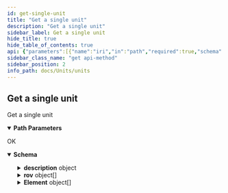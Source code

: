 ```yaml
---
id: get-single-unit
title: "Get a single unit"
description: "Get a single unit"
sidebar_label: Get a single unit
hide_title: true
hide_table_of_contents: true
api: {"parameters":[{"name":"iri","in":"path","required":true,"schema":{"type":"integer or string"}}],"tags":["units"],"operationId":"get-single-unit","responses":{"200":{"description":"OK","content":{"application/json":{"schema":{"type":"object","properties":{"id":{"type":"integer","description":"the id of the unit"},"slug":{"type":"string","description":"the slug of the unit"},"name":{"type":"string","description":"the name of the unit"},"notation":{"type":"string","description":"the notation of the unit"},"description":{"type":"object","properties":{"item":{"type":"array","items":{"type":"object","properties":{"languageCode":{"type":"string","description":"languageCode for the language of the description. e.g. `en`, `de`,...\n"},"text":{"type":"string","description":"the description text\n"},"translationId":{"type":"integer","description":"unique identifier of the translation item\n"}}}}}},"rov":{"type":"array","description":"all range of values that have the given unit\n","items":{"type":"object","properties":{"id":{"type":"integer","description":"the id of the sensor"},"min":{"type":"integer","description":"minimal value of the range\n"},"max":{"type":"integer","description":"maximum value of the range \n"},"unit":{"type":"object","properties":{"id":{"type":"integer","description":"the id of the unit"},"slug":{"type":"integer","description":"the slug of the unit"},"name":{"type":"string","description":"the name of the unit"},"notation":{"type":"string","description":"the notation of the unit"},"validation":{"type":"boolean","description":"boolean that is true if the information is validated by an admin\n"},"descriptionId":{"type":"integer","description":"the descriptionId of the units description\n"}}}}}},"Element":{"type":"array","description":"all sensor elements which measure phenomena in the retrieved unit\n","items":{"type":"object","properties":{"id":{"type":"integer","description":"the id of the sensor element"},"accuracy":{"type":"float","description":"the accuracy of the measured phenomenon"},"accuracyUnit":{"type":"object","description":"the unit the sensor element measures its phenomenon in:\n","properties":{"id":{"type":"integer","description":"the id of the unit"},"slug":{"type":"integer","description":"the slug of the unit"},"name":{"type":"string","description":"the name of the unit"},"notation":{"type":"string","description":"the notation of the unit"},"validation":{"type":"boolean","description":"boolean that is true if the information is validated by an admin\n"},"descriptionId":{"type":"integer","description":"the descriptionId of the units description\n"}}},"phenomena":{"type":"object","description":"the phenomenon that is measured by the sensor Element","properties":{"id":{"type":"integer","description":"the id of the phenomenon"},"slug":{"type":"string","description":"the slug of the phenomenon"},"label":{"type":"object","properties":{"item":{"type":"array","items":{"type":"object","properties":{"languageCode":{"type":"string","description":"languageCode for the language of the label. e.g. `en`, `de`,...\n"},"text":{"type":"string","description":"the label text\n"},"translationId":{"type":"integer","description":"unique identifier of the translation item\n"}}}}}}}},"sensor":{"type":"object","description":"the sensor that holds the sensor Element","properties":{"id":{"type":"integer","description":"the id of the sensor"},"slug":{"type":"string","description":"the slug of the sensor"},"label":{"type":"object","properties":{"item":{"type":"array","items":{"type":"object","properties":{"languageCode":{"type":"string","description":"languageCode for the language of the label. e.g. `en`, `de`,...\n"},"text":{"type":"string","description":"the label text\n"},"translationId":{"type":"integer","description":"unique identifier of the translation item\n"}}}}}}}}}}}}}}}}},"description":"Get a single unit","method":"get","path":"/units/unit/{iri}","servers":[{"url":"https://api.sensors.wiki","description":"Main (production) server"}],"info":{"title":"units","version":"1.0.0"},"postman":{"name":"Get a single unit","description":{"type":"text/plain"},"url":{"path":["units","unit",":iri"],"host":["{{baseUrl}}"],"query":[],"variable":[{"disabled":false,"description":{"content":"(Required) ","type":"text/plain"},"type":"any","value":"","key":"iri"}]},"header":[{"key":"Accept","value":"application/json"}],"method":"GET"}}
sidebar_class_name: "get api-method"
sidebar_position: 2
info_path: docs/Units/units
---
```



## Get a single unit



Get a single unit

<details style={{"marginBottom":"1rem"}} data-collapsed={false} open={true}><summary style={{}}><strong>Path Parameters</strong></summary><div><ul><ParamsItem className={"paramsItem"} param={{"name":"iri","in":"path","required":true,"schema":{"type":"integer or string"}}}></ParamsItem></ul></div></details><div><ApiTabs><TabItem label={"200"} value={"200"}><div>

OK

</div><div><MimeTabs groupId={"mime-type"}><TabItem label={"application/json"} value={"application/json"}><SchemaTabs groupId={"schema-tabs"}><TabItem label={"Schema"} value={"Schema"}><details style={{}} data-collapsed={false} open={true}><summary style={{"textAlign":"left"}}><strong>Schema</strong></summary><div style={{"textAlign":"left","marginLeft":"1rem"}}></div><ul style={{"marginLeft":"1rem"}}><SchemaItem collapsible={false} name={"id"} required={false} schemaDescription={"the id of the unit"} schemaName={"integer"} qualifierMessage={undefined} defaultValue={undefined}></SchemaItem><SchemaItem collapsible={false} name={"slug"} required={false} schemaDescription={"the slug of the unit"} schemaName={"string"} qualifierMessage={undefined} defaultValue={undefined}></SchemaItem><SchemaItem collapsible={false} name={"name"} required={false} schemaDescription={"the name of the unit"} schemaName={"string"} qualifierMessage={undefined} defaultValue={undefined}></SchemaItem><SchemaItem collapsible={false} name={"notation"} required={false} schemaDescription={"the notation of the unit"} schemaName={"string"} qualifierMessage={undefined} defaultValue={undefined}></SchemaItem><SchemaItem collapsible={true} className={"schemaItem"}><details style={{}}><summary style={{}}><strong>description</strong><span style={{"opacity":"0.6"}}> object</span></summary><div style={{"marginLeft":"1rem"}}><SchemaItem collapsible={true} className={"schemaItem"}><details style={{}}><summary style={{}}><strong>item</strong><span style={{"opacity":"0.6"}}> object[]</span></summary><div style={{"marginLeft":"1rem"}}><SchemaItem collapsible={false} name={"languageCode"} required={false} schemaDescription={"languageCode for the language of the description. e.g. `en`, `de`,...\n"} schemaName={"string"} qualifierMessage={undefined} defaultValue={undefined}></SchemaItem><SchemaItem collapsible={false} name={"text"} required={false} schemaDescription={"the description text\n"} schemaName={"string"} qualifierMessage={undefined} defaultValue={undefined}></SchemaItem><SchemaItem collapsible={false} name={"translationId"} required={false} schemaDescription={"unique identifier of the translation item\n"} schemaName={"integer"} qualifierMessage={undefined} defaultValue={undefined}></SchemaItem></div></details></SchemaItem></div></details></SchemaItem><SchemaItem collapsible={true} className={"schemaItem"}><details style={{}}><summary style={{}}><strong>rov</strong><span style={{"opacity":"0.6"}}> object[]</span></summary><div style={{"marginLeft":"1rem"}}><div style={{"marginTop":".5rem","marginBottom":".5rem"}}>

all range of values that have the given unit


</div><SchemaItem collapsible={false} name={"id"} required={false} schemaDescription={"the id of the sensor"} schemaName={"integer"} qualifierMessage={undefined} defaultValue={undefined}></SchemaItem><SchemaItem collapsible={false} name={"min"} required={false} schemaDescription={"minimal value of the range\n"} schemaName={"integer"} qualifierMessage={undefined} defaultValue={undefined}></SchemaItem><SchemaItem collapsible={false} name={"max"} required={false} schemaDescription={"maximum value of the range \n"} schemaName={"integer"} qualifierMessage={undefined} defaultValue={undefined}></SchemaItem><SchemaItem collapsible={true} className={"schemaItem"}><details style={{}}><summary style={{}}><strong>unit</strong><span style={{"opacity":"0.6"}}> object</span></summary><div style={{"marginLeft":"1rem"}}><SchemaItem collapsible={false} name={"id"} required={false} schemaDescription={"the id of the unit"} schemaName={"integer"} qualifierMessage={undefined} defaultValue={undefined}></SchemaItem><SchemaItem collapsible={false} name={"slug"} required={false} schemaDescription={"the slug of the unit"} schemaName={"integer"} qualifierMessage={undefined} defaultValue={undefined}></SchemaItem><SchemaItem collapsible={false} name={"name"} required={false} schemaDescription={"the name of the unit"} schemaName={"string"} qualifierMessage={undefined} defaultValue={undefined}></SchemaItem><SchemaItem collapsible={false} name={"notation"} required={false} schemaDescription={"the notation of the unit"} schemaName={"string"} qualifierMessage={undefined} defaultValue={undefined}></SchemaItem><SchemaItem collapsible={false} name={"validation"} required={false} schemaDescription={"boolean that is true if the information is validated by an admin\n"} schemaName={"boolean"} qualifierMessage={undefined} defaultValue={undefined}></SchemaItem><SchemaItem collapsible={false} name={"descriptionId"} required={false} schemaDescription={"the descriptionId of the units description\n"} schemaName={"integer"} qualifierMessage={undefined} defaultValue={undefined}></SchemaItem></div></details></SchemaItem></div></details></SchemaItem><SchemaItem collapsible={true} className={"schemaItem"}><details style={{}}><summary style={{}}><strong>Element</strong><span style={{"opacity":"0.6"}}> object[]</span></summary><div style={{"marginLeft":"1rem"}}><div style={{"marginTop":".5rem","marginBottom":".5rem"}}>

all sensor elements which measure phenomena in the retrieved unit


</div><SchemaItem collapsible={false} name={"id"} required={false} schemaDescription={"the id of the sensor element"} schemaName={"integer"} qualifierMessage={undefined} defaultValue={undefined}></SchemaItem><SchemaItem collapsible={false} name={"accuracy"} required={false} schemaDescription={"the accuracy of the measured phenomenon"} schemaName={"float"} qualifierMessage={undefined} defaultValue={undefined}></SchemaItem><SchemaItem collapsible={true} className={"schemaItem"}><details style={{}}><summary style={{}}><strong>accuracyUnit</strong><span style={{"opacity":"0.6"}}> object</span></summary><div style={{"marginLeft":"1rem"}}><div style={{"marginTop":".5rem","marginBottom":".5rem"}}>

the unit the sensor element measures its phenomenon in:


</div><SchemaItem collapsible={false} name={"id"} required={false} schemaDescription={"the id of the unit"} schemaName={"integer"} qualifierMessage={undefined} defaultValue={undefined}></SchemaItem><SchemaItem collapsible={false} name={"slug"} required={false} schemaDescription={"the slug of the unit"} schemaName={"integer"} qualifierMessage={undefined} defaultValue={undefined}></SchemaItem><SchemaItem collapsible={false} name={"name"} required={false} schemaDescription={"the name of the unit"} schemaName={"string"} qualifierMessage={undefined} defaultValue={undefined}></SchemaItem><SchemaItem collapsible={false} name={"notation"} required={false} schemaDescription={"the notation of the unit"} schemaName={"string"} qualifierMessage={undefined} defaultValue={undefined}></SchemaItem><SchemaItem collapsible={false} name={"validation"} required={false} schemaDescription={"boolean that is true if the information is validated by an admin\n"} schemaName={"boolean"} qualifierMessage={undefined} defaultValue={undefined}></SchemaItem><SchemaItem collapsible={false} name={"descriptionId"} required={false} schemaDescription={"the descriptionId of the units description\n"} schemaName={"integer"} qualifierMessage={undefined} defaultValue={undefined}></SchemaItem></div></details></SchemaItem><SchemaItem collapsible={true} className={"schemaItem"}><details style={{}}><summary style={{}}><strong>phenomena</strong><span style={{"opacity":"0.6"}}> object</span></summary><div style={{"marginLeft":"1rem"}}><div style={{"marginTop":".5rem","marginBottom":".5rem"}}>

the phenomenon that is measured by the sensor Element

</div><SchemaItem collapsible={false} name={"id"} required={false} schemaDescription={"the id of the phenomenon"} schemaName={"integer"} qualifierMessage={undefined} defaultValue={undefined}></SchemaItem><SchemaItem collapsible={false} name={"slug"} required={false} schemaDescription={"the slug of the phenomenon"} schemaName={"string"} qualifierMessage={undefined} defaultValue={undefined}></SchemaItem><SchemaItem collapsible={true} className={"schemaItem"}><details style={{}}><summary style={{}}><strong>label</strong><span style={{"opacity":"0.6"}}> object</span></summary><div style={{"marginLeft":"1rem"}}><SchemaItem collapsible={true} className={"schemaItem"}><details style={{}}><summary style={{}}><strong>item</strong><span style={{"opacity":"0.6"}}> object[]</span></summary><div style={{"marginLeft":"1rem"}}><SchemaItem collapsible={false} name={"languageCode"} required={false} schemaDescription={"languageCode for the language of the label. e.g. `en`, `de`,...\n"} schemaName={"string"} qualifierMessage={undefined} defaultValue={undefined}></SchemaItem><SchemaItem collapsible={false} name={"text"} required={false} schemaDescription={"the label text\n"} schemaName={"string"} qualifierMessage={undefined} defaultValue={undefined}></SchemaItem><SchemaItem collapsible={false} name={"translationId"} required={false} schemaDescription={"unique identifier of the translation item\n"} schemaName={"integer"} qualifierMessage={undefined} defaultValue={undefined}></SchemaItem></div></details></SchemaItem></div></details></SchemaItem></div></details></SchemaItem><SchemaItem collapsible={true} className={"schemaItem"}><details style={{}}><summary style={{}}><strong>sensor</strong><span style={{"opacity":"0.6"}}> object</span></summary><div style={{"marginLeft":"1rem"}}><div style={{"marginTop":".5rem","marginBottom":".5rem"}}>

the sensor that holds the sensor Element

</div><SchemaItem collapsible={false} name={"id"} required={false} schemaDescription={"the id of the sensor"} schemaName={"integer"} qualifierMessage={undefined} defaultValue={undefined}></SchemaItem><SchemaItem collapsible={false} name={"slug"} required={false} schemaDescription={"the slug of the sensor"} schemaName={"string"} qualifierMessage={undefined} defaultValue={undefined}></SchemaItem><SchemaItem collapsible={true} className={"schemaItem"}><details style={{}}><summary style={{}}><strong>label</strong><span style={{"opacity":"0.6"}}> object</span></summary><div style={{"marginLeft":"1rem"}}><SchemaItem collapsible={true} className={"schemaItem"}><details style={{}}><summary style={{}}><strong>item</strong><span style={{"opacity":"0.6"}}> object[]</span></summary><div style={{"marginLeft":"1rem"}}><SchemaItem collapsible={false} name={"languageCode"} required={false} schemaDescription={"languageCode for the language of the label. e.g. `en`, `de`,...\n"} schemaName={"string"} qualifierMessage={undefined} defaultValue={undefined}></SchemaItem><SchemaItem collapsible={false} name={"text"} required={false} schemaDescription={"the label text\n"} schemaName={"string"} qualifierMessage={undefined} defaultValue={undefined}></SchemaItem><SchemaItem collapsible={false} name={"translationId"} required={false} schemaDescription={"unique identifier of the translation item\n"} schemaName={"integer"} qualifierMessage={undefined} defaultValue={undefined}></SchemaItem></div></details></SchemaItem></div></details></SchemaItem></div></details></SchemaItem></div></details></SchemaItem></ul></details></TabItem><TabItem label={"Example (from schema)"} value={"Example (from schema)"}><ResponseSamples responseExample={"{\n  \"id\": 0,\n  \"slug\": \"string\",\n  \"name\": \"string\",\n  \"notation\": \"string\",\n  \"description\": {\n    \"item\": [\n      {\n        \"languageCode\": \"string\",\n        \"text\": \"string\",\n        \"translationId\": 0\n      }\n    ]\n  },\n  \"rov\": [\n    {\n      \"id\": 0,\n      \"min\": 0,\n      \"max\": 0,\n      \"unit\": {\n        \"id\": 0,\n        \"slug\": 0,\n        \"name\": \"string\",\n        \"notation\": \"string\",\n        \"validation\": true,\n        \"descriptionId\": 0\n      }\n    }\n  ],\n  \"Element\": [\n    {\n      \"id\": 0,\n      \"accuracyUnit\": {\n        \"id\": 0,\n        \"slug\": 0,\n        \"name\": \"string\",\n        \"notation\": \"string\",\n        \"validation\": true,\n        \"descriptionId\": 0\n      },\n      \"phenomena\": {\n        \"id\": 0,\n        \"slug\": \"string\",\n        \"label\": {\n          \"item\": [\n            {\n              \"languageCode\": \"string\",\n              \"text\": \"string\",\n              \"translationId\": 0\n            }\n          ]\n        }\n      },\n      \"sensor\": {\n        \"id\": 0,\n        \"slug\": \"string\",\n        \"label\": {\n          \"item\": [\n            {\n              \"languageCode\": \"string\",\n              \"text\": \"string\",\n              \"translationId\": 0\n            }\n          ]\n        }\n      }\n    }\n  ]\n}"} language={"json"}></ResponseSamples></TabItem></SchemaTabs></TabItem></MimeTabs></div></TabItem></ApiTabs></div>
      